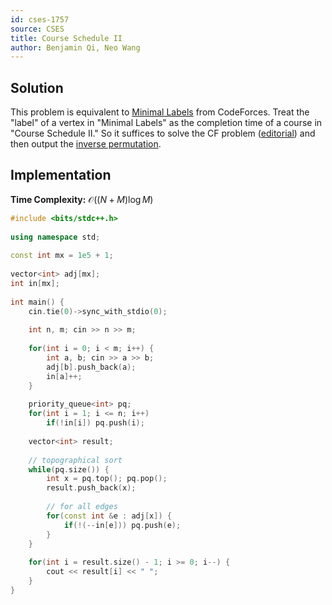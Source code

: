 ```yaml
---
id: cses-1757
source: CSES
title: Course Schedule II
author: Benjamin Qi, Neo Wang
---
```


## Solution

This problem is equivalent to
[Minimal Labels](https://codeforces.com/contest/825/problem/E) from CodeForces.
Treat the "label" of a vertex in "Minimal Labels" as the completion time of a
course in "Course Schedule II." So it suffices to solve the CF problem
([editorial](https://codeforces.com/blog/entry/53334)) and then output the
[inverse permutation](https://mathworld.wolfram.com/InversePermutation.html).

## Implementation

**Time Complexity:** $\mathcal{O}((N + M)\log M)$

<LanguageSection>

<CPPSection>

```cpp
#include <bits/stdc++.h>
 
using namespace std;
 
const int mx = 1e5 + 1;
 
vector<int> adj[mx];
int in[mx];
 
int main() {
	cin.tie(0)->sync_with_stdio(0);
 
	int n, m; cin >> n >> m;
	
	for(int i = 0; i < m; i++) {
		int a, b; cin >> a >> b;
		adj[b].push_back(a);
		in[a]++;
	}
 
	priority_queue<int> pq;
	for(int i = 1; i <= n; i++)
		if(!in[i]) pq.push(i);
 
	vector<int> result;
 
	// topographical sort
	while(pq.size()) {
		int x = pq.top(); pq.pop();
		result.push_back(x);
 
		// for all edges
		for(const int &e : adj[x]) {
			if(!(--in[e])) pq.push(e);
		}
	}
 
	for(int i = result.size() - 1; i >= 0; i--) {
		cout << result[i] << " ";
	}
}
```

</CPPSection>

</LanguageSection>